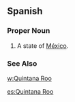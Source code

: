 ==Spanish==
===Proper Noun===
{{es-proper noun}}
#A state of [[México]].
===See Also===
[[w:Quintana Roo]]

[[es:Quintana Roo]]